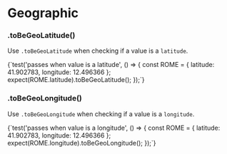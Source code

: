 
# Geographic

### .toBeGeoLatitude()

Use `.toBeGeoLatitude` when checking if a value is a `latitude`.

<TestFile name="toBeGeoLatitude">
  {`test('passes when value is a latitude', () => {
  const ROME = { latitude: 41.902783, longitude: 12.496366 };
  expect(ROME.latitude).toBeGeoLatitude();
});`}
</TestFile>

### .toBeGeoLongitude()

Use `.toBeGeoLongitude` when checking if a value is a `longitude`.

<TestFile name="toBeGeoLongitude">
  {`test('passes when value is a longitude', () => {
  const ROME = { latitude: 41.902783, longitude: 12.496366 };
  expect(ROME.longitude).toBeGeoLongitude();
});`}
</TestFile>
